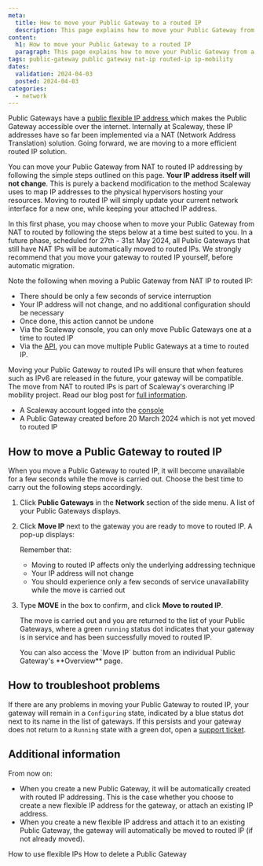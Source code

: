 ```yaml
---
meta:
  title: How to move your Public Gateway to a routed IP
  description: This page explains how to move your Public Gateway from a legacy NAT IP addressing solution, to a routed IP solution, compatible with Scaleway's IP mobility project and features.
content:
  h1: How to move your Public Gateway to a routed IP
  paragraph: This page explains how to move your Public Gateway from a legacy NAT IP addressing solution, to a routed IP solution, compatible with Scaleway's IP mobility project and features.
tags: public-gateway public gateway nat-ip routed-ip ip-mobility
dates:
  validation: 2024-04-03
  posted: 2024-04-03
categories:
  - network
---
```


Public Gateways have a [public flexible IP address ](/network/public-gateways/concepts/#flexible-ip) which makes the Public Gateway accessible over the internet. Internally at Scaleway, these IP addresses have so far been implemented via a NAT (Network Address Translation) solution. Going forward, we are moving to a more efficient routed IP solution.

You can move your Public Gateway from NAT to routed IP addressing by following the simple steps outlined on this page. **Your IP address itself will not change**. This is purely a backend modification to the method Scaleway uses to map IP addresses to the physical hypervisors hosting your resources. Moving to routed IP will simply update your current network interface for a new one, while keeping your attached IP address.

In this first phase, you may choose when to move your Public Gateway from NAT to routed by following the steps below at a time best suited to you. In a future phase, scheduled for 27th - 31st May 2024, all Public Gateways that still have NAT IPs will be automatically moved to routed IPs. We strongly recommend that you move your gateway to routed IP yourself, before automatic migration.

Note the following when moving a Public Gateway from NAT IP to routed IP:
- There should be only a few seconds of service interruption
- Your IP address will not change, and no additional configuration should be necessary
- Once done, this action cannot be undone
- Via the Scaleway console, you can only move Public Gateways one at a time to routed IP
- Via the [API](https://www.scaleway.com/en/developers/api/vpc/), you can move multiple Public Gateways at a time to routed IP.

Moving your Public Gateway to routed IPs will ensure that when features such as IPv6 are released in the future, your gateway will be compatible. The move from NAT to routed IPs is part of Scaleway's overarching IP mobility project. Read our blog post for [full information](https://www.scaleway.com/en/blog/ip-mobility-removing-nat/).

<Macro id="requirements" />

- A Scaleway account logged into the [console](https://console.scaleway.com)
- A Public Gateway created before 20 March 2024 which is not yet moved to routed IP

## How to move a Public Gateway to routed IP

When you move a Public Gateway to routed IP, it will become unavailable for a few seconds while the move is carried out. Choose the best time to carry out the following steps accordingly.

1. Click **Public Gateways** in the **Network** section of the side menu. A list of your Public Gateways displays.

    <Lightbox src="scaleway-move-pgw-ip.webp" alt="" />

2. Click **Move IP** next to the gateway you are ready to move to routed IP. A pop-up displays:

    <Lightbox src="scaleway-confirm-p0.0.0.0/0gw-ip-move.webp" alt="" />

    Remember that:
    - Moving to routed IP affects only the underlying addressing technique
    - Your IP address will not change
    - You should experience only a few seconds of service unavailability while the move is carried out

3. Type **MOVE** in the box to confirm, and click **Move to routed IP**.

    The move is carried out and you are returned to the list of your Public Gateways, where a green `running` status dot indicates that your gateway is in service and has been successfully moved to routed IP.

    <Message type="tip">
    You can also access the `Move IP` button from an individual Public Gateway's **Overview** page.
    </Message>

## How to troubleshoot problems

If there are any problems in moving your Public Gateway to routed IP, your gateway will remain in a `Configuring` state, indicated by a blue status dot next to its name in the list of gateways. If this persists and your gateway does not return to a `Running` state with a green dot, open a [support ticket](https://console.scaleway.com/support/tickets/create).

## Additional information

From now on: 
- When you create a new Public Gateway, it will be automatically created with routed IP addressing. This is the case whether you choose to create a new flexible IP address for the gateway, or attach an existing IP address.
- When you create a new flexible IP address and attach it to an existing Public Gateway, the gateway will automatically be moved to routed IP (if not already moved).

<Navigation title="See also">
  <PreviousButton to="/network/public-gateways/how-to/use-flexible-ips/">How to use flexible IPs</PreviousButton>
  <NextButton to="/network/public-gateways/how-to/delete-a-public-gateway/">How to delete a Public Gateway</NextButton>
</Navigation>

